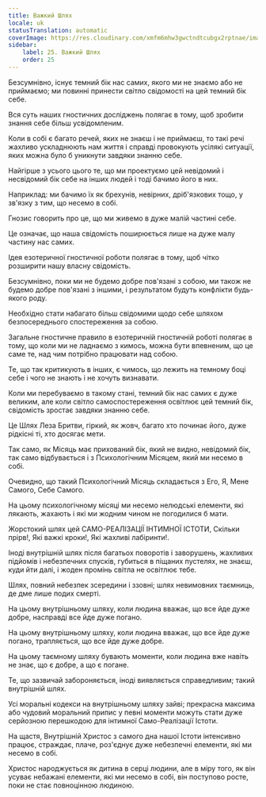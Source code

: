 ```yaml
---
title: Важкий Шлях
locale: uk
statusTranslation: automatic
coverImage: https://res.cloudinary.com/xmfm6mhw3gwctndtcubgx2rptnae/image/upload/v1741354419/small_cover_la_gran_rebelion_28716e29d2.webp
sidebar:
    label: 25. Важкий Шлях
    order: 25
---
```

Безсумнівно, існує темний бік нас самих, якого ми не знаємо або не приймаємо; ми повинні принести світло свідомості на цей темний бік себе.

Вся суть наших гностичних досліджень полягає в тому, щоб зробити знання себе більш усвідомленим.

Коли в собі є багато речей, яких не знаєш і не приймаєш, то такі речі жахливо ускладнюють нам життя і справді провокують усілякі ситуації, яких можна було б уникнути завдяки знанню себе.

Найгірше з усього цього те, що ми проектуємо цей невідомий і несвідомий бік себе на інших людей і тоді бачимо його в них.

Наприклад: ми бачимо їх як брехунів, невірних, дріб'язкових тощо, у зв'язку з тим, що несемо в собі.

Гнозис говорить про це, що ми живемо в дуже малій частині себе.

Це означає, що наша свідомість поширюється лише на дуже малу частину нас самих.

Ідея езотеричної гностичної роботи полягає в тому, щоб чітко розширити нашу власну свідомість.

Безсумнівно, поки ми не будемо добре пов'язані з собою, ми також не будемо добре пов'язані з іншими, і результатом будуть конфлікти будь-якого роду.

Необхідно стати набагато більш свідомими щодо себе шляхом безпосереднього спостереження за собою.

Загальне гностичне правило в езотеричній гностичній роботі полягає в тому, що коли ми не ладнаємо з кимось, можна бути впевненим, що це саме те, над чим потрібно працювати над собою.

Те, що так критикують в інших, є чимось, що лежить на темному боці себе і чого не знають і не хочуть визнавати.

Коли ми перебуваємо в такому стані, темний бік нас самих є дуже великим, але коли світло самоспостереження освітлює цей темний бік, свідомість зростає завдяки знанню себе.

Це Шлях Леза Бритви, гіркий, як жовч, багато хто починає його, дуже рідкісні ті, хто досягає мети.

Так само, як Місяць має прихований бік, який не видно, невідомий бік, так само відбувається і з Психологічним Місяцем, який ми несемо в собі.

Очевидно, що такий Психологічний Місяць складається з Его, Я, Мене Самого, Себе Самого.

На цьому психологічному місяці ми несемо нелюдські елементи, які лякають, жахають і які ми жодним чином не погодилися б мати.

Жорстокий шлях цей САМО-РЕАЛІЗАЦІЇ ІНТИМНОЇ ІСТОТИ, Скільки прірв!, Які важкі кроки!, Які жахливі лабіринти!.

Іноді внутрішній шлях після багатьох поворотів і заворушень, жахливих підйомів і небезпечних спусків, губиться в піщаних пустелях, не знаєш, куди йти далі, і жоден промінь світла не освітлює тебе.

Шлях, повний небезпек зсередини і ззовні; шлях невимовних таємниць, де дме лише подих смерті.

На цьому внутрішньому шляху, коли людина вважає, що все йде дуже добре, насправді все йде дуже погано.

На цьому внутрішньому шляху, коли людина вважає, що все йде дуже погано, трапляється, що все йде дуже добре.

На цьому таємному шляху бувають моменти, коли людина вже навіть не знає, що є добре, а що є погане.

Те, що зазвичай забороняється, іноді виявляється справедливим; такий внутрішній шлях.

Усі моральні кодекси на внутрішньому шляху зайві; прекрасна максима або чудовий моральний припис у певні моменти можуть стати дуже серйозною перешкодою для інтимної Само-Реалізації Істоти.

На щастя, Внутрішній Христос з самого дна нашої Істоти інтенсивно працює, страждає, плаче, роз'єднує дуже небезпечні елементи, які ми несемо в собі.

Христос народжується як дитина в серці людини, але в міру того, як він усуває небажані елементи, які ми несемо в собі, він поступово росте, поки не стає повноцінною людиною.

